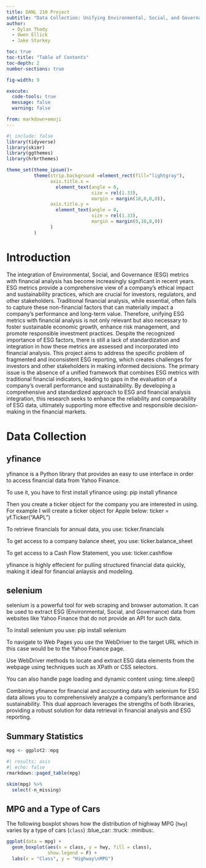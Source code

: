 ```yaml
---
title: DANL 210 Project
subtitle: "Data Collection: Unifying Environmental, Social, and Governance (ESG) Metrics with Financial Analysis"
author: 
  - Dylan Thody
  - Owen Ellick
  - Jake Starkey

toc: true
toc-title: "Table of Contents"
toc-depth: 2
number-sections: true

fig-width: 9

execute:
  code-tools: true
  message: false
  warning: false

from: markdown+emoji
---
```

```r
#| include: false
library(tidyverse)
library(skimr)
library(ggthemes)
library(hrbrthemes)

theme_set(theme_ipsum()+
          theme(strip.background =element_rect(fill="lightgray"),
                axis.title.x = 
                  element_text(angle = 0,
                               size = rel(1.33),
                               margin = margin(10,0,0,0)),
                axis.title.y = 
                  element_text(angle = 0,
                               size = rel(1.33),
                               margin = margin(0,10,0,0))
                )
          )
```



# Introduction

The integration of Environmental, Social, and Governance (ESG) metrics with financial analysis has become increasingly significant in recent years. ESG metrics provide a comprehensive view of a company's ethical impact and sustainability practices, which are crucial for investors, regulators, and other stakeholders. Traditional financial analysis, while essential, often fails to capture these non-financial factors that can materially impact a company's performance and long-term value. Therefore, unifying ESG metrics with financial analysis is not only relevant but also necessary to foster sustainable economic growth, enhance risk management, and promote responsible investment practices. Despite the recognized importance of ESG factors, there is still a lack of standardization and integration in how these metrics are assessed and incorporated into financial analysis. This project aims to address the specific problem of fragmented and inconsistent ESG reporting, which creates challenges for investors and other stakeholders in making informed decisions. The primary issue is the absence of a unified framework that combines ESG metrics with traditional financial indicators, leading to gaps in the evaluation of a company's overall performance and sustainability. By developing a comprehensive and standardized approach to ESG and financial analysis integration, this research seeks to enhance the reliability and comparability of ESG data, ultimately supporting more effective and responsible decision-making in the financial markets.


# Data Collection

## yfinance

yfinance is a Python library that provides an easy to use interface in order to access financial data from Yahoo Finance. 

To use it, you have to first install yfinance using:
pip install yfinance

Then you create a ticker object for the company you are interested in using. For example I will create a ticker object for Apple below:
ticker = yf.Ticker("AAPL")

To retrieve financials for annual data, you use:
ticker.financials

To get access to a company balance sheet, you use:
ticker.balance_sheet

To get access to a Cash Flow Statement, you use:
ticker.cashflow

yfinance is highly effecient for pulling structured financial data quickly, making it ideal for financial anlaysis and modeling.

## selenium

selenium is a powerful tool for web scraping and browser automation. It can be used to extract ESG (Environmental, Social, and Governance) data from websites like Yahoo Finance that do not provide an API for such data.

To install selenium you use:
pip install selenium

To navigate to Web Pages you use the WebDriver to the target URL which in this case would be to the Yahoo Finance page.

Use WebDriver methods to locate and extract ESG data elements from the webpage using techniques such as XPath or CSS selectors.

You can also handle page loading and dynamic content using:
time.sleep()

Combining yfinance for financial and accounting data with selenium for ESG data allows you to comprehensively analyze a company’s performance and sustainability. This dual approach leverages the strengths of both libraries, providing a robust solution for data retrieval in financial analysis and ESG reporting.


## Summary Statistics

```r
mpg <- ggplot2::mpg
```

```r
#| results: asis
#| echo: false
rmarkdown::paged_table(mpg) 
```


```r
skim(mpg) %>% 
  select(-n_missing)
```


## MPG and a Type of Cars
The following boxplot shows how the distribution of highway MPG (`hwy`) varies by a type of cars (`class`) :blue_car: :truck: :minibus:.


```r
ggplot(data = mpg) +
  geom_boxplot(aes(x = class, y = hwy, fill = class),
               show.legend = F) +
  labs(x = "Class", y = "Highway\nMPG") 
```


